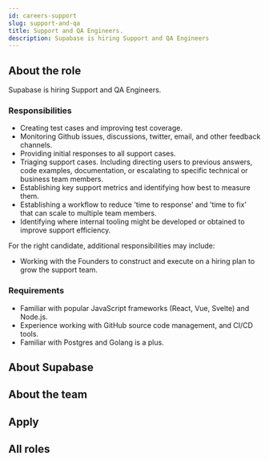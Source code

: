```yaml
---
id: careers-support
slug: support-and-qa
title: Support and QA Engineers.
description: Supabase is hiring Support and QA Engineers
---
```



## About the role

Supabase is hiring Support and QA Engineers.

### Responsibilities

- Creating test cases and improving test coverage.
- Monitoring Github issues, discussions, twitter, email, and other feedback channels.
- Providing initial responses to all support cases.
- Triaging support cases. Including directing users to previous answers, code examples, documentation, or escalating to specific technical or business team members.
- Establishing key support metrics and identifying how best to measure them.
- Establishing a workflow to reduce 'time to response' and 'time to fix' that can scale to multiple team members.
- Identifying where internal tooling might be developed or obtained to improve support efficiency.

For the right candidate, additional responsibilities may include:

- Working with the Founders to construct and execute on a hiring plan to grow the support team.

### Requirements

- Familiar with popular JavaScript frameworks (React, Vue, Svelte) and Node.js.
- Experience working with GitHub source code management, and CI/CD tools.
- Familiar with Postgres and Golang is a plus.

## About Supabase

<About/> 

## About the team

<Team/> 

## Apply

<Apply/> 

## All roles

<Roles/> 